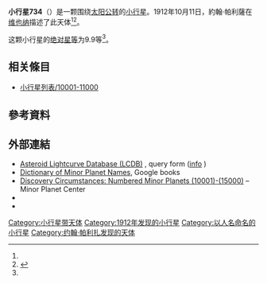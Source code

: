 {{Infobox planet
 | minorplanet     = yes
 | name            = 734 Benda
 | background      = #D6D6D6
 | image = 
 | image_size      = 
 | caption         =
 | discovery_ref   =  <ref name="MPC-object" />
 | discoverer      = [[約翰·帕利薩|約翰·帕利薩]]
 | discovery_site  = [[维也纳|维也纳]]
 | discovered      = 1912年10月11日
 | mpc_name        = 734 Benda
 | alt_names       = 734 Benda
 | pronounced      = 
 | named_after     = <ref name="MPC-object" />
 | mp_category     = [[主帶小行星|主帶小行星]] <ref name="MPC-object" /><ref name="jpldata" />
 | orbit_ref       = <ref name="a">[http://ssd.jpl.nasa.gov/sbdb.cgi?sstr=734 734] {{Wayback|url=http://ssd.jpl.nasa.gov/sbdb.cgi?sstr=734 |date=20210807035429 }}，小行星數據庫瀏覽器（JPL Small-Body Database Browser）－[[美国国家航空航天局|美国国家航空航天局]]喷气推进实验室</ref>
 | epoch           = 2018-03-23.0（[[儒略日|JD]] 2458200.5）
 | uncertainty     = 0
 | observation_arc = 
 | aphelion = {{convert|3.460|AU|km|3|abbr=on|lk=out}}
 | perihelion      = {{convert|2.8328163|AU|km|3|abbr=on}}
 | semimajor       = 3.1466538
 | eccentricity    = 0.0997369
 | period          = 5.58[[儒略年|yr]]
 | mean_anomaly    = 270.33675[[度|°]]
 | mean_motion     = {{Deg2DMS|0.17657550|sup=ms}} / day
 | inclination     = 5.80620
 | asc_node        = 3.15191°
 | arg_peri        = 66.58608
 | mean_diameter   = 
 | rotation        = 
 | albedo          =
 | spectral_type   =
 | abs_magnitude   = 9.9<ref name="jpldata" />
}}
'''小行星734'''（{{lang-en|734 Benda}}）是一颗围绕[[太阳|太阳]][[公转|公转]]的[[小行星|小行星]]。1912年10月11日，約翰·帕利薩在[[维也纳|维也纳]]描述了此天体<ref name="a" /><ref>{{cite news|title=小行星列表|url=http://cfa-www.harvard.edu/iau/lists/NumberedMPs.txt|accessdate=2018-10-19|newspaper=哈佛大学|archive-date=2008-05-17|archive-url=https://web.archive.org/web/20080517010638/http://cfa-www.harvard.edu/iau/lists/NumberedMPs.txt|dead-url=no}}</ref>。

这颗小行星的[[绝对星等|绝对星等]]为9.9等<ref name="a" />。

== 相关條目 ==
*[[小行星列表/10001-11000|小行星列表/10001-11000]]

== 參考資料 ==
{{reflist|refs=

<ref name="jpldata">{{cite web
  |type       = 2018-01-26 last obs.
  |title      = JPL Small-Body Database Browser:734 Benda-734 Benda
  |url        = https://ssd.jpl.nasa.gov/sbdb.cgi?sstr=734
  |publisher  = [[Jet_Propulsion_Laboratory|Jet Propulsion Laboratory]]
  |accessdate = 28 March 2018}}</ref>

<ref name="MPC-object">{{cite web
  |title      = 734 Benda
  |work      = Minor Planet Center
  |url      = https://www.minorplanetcenter.net/db_search/show_object?object_id=734
  |accessdate      = 28 March 2018
  |archive-date      = 2016-03-04
  |archive-url      = https://web.archive.org/web/20160304133938/http://minorplanetcenter.net/db_search/show_object?object_id=734
  |dead-url      = no
  }}</ref>

}}

==  外部連結 ==
* [http://www.minorplanet.info/PHP/lcdbsummaryquery.php Asteroid Lightcurve Database (LCDB)] {{Wayback|url=http://www.minorplanet.info/PHP/lcdbsummaryquery.php |date=20171210173955 }}, query form ([http://www.minorplanet.info/lightcurvedatabase.html info] {{Wayback|url=http://www.minorplanet.info/lightcurvedatabase.html |date=20171216050541 }})
* [https://books.google.com/books?id=aeAg1X7afOoC&pg Dictionary of Minor Planet Names], Google books
* [http://www.minorplanetcenter.net/iau/lists/NumberedMPs010001.html Discovery Circumstances: Numbered Minor Planets (10001)-(15000)] {{Wayback|url=http://www.minorplanetcenter.net/iau/lists/NumberedMPs010001.html |date=20180612162317 }} – Minor Planet Center
* {{AstDys|734}}
* {{JPL small body}}

{{Minor Planet Number|[[小行星733|小行星733]]|[[小行星735|小行星735]]}}
{{小天体}}

[[Category:小行星带天体|Category:小行星带天体]]
[[Category:1912年发现的小行星|Category:1912年发现的小行星]]
[[Category:以人名命名的小行星|Category:以人名命名的小行星]]
[[Category:约翰·帕利扎发现的天体|Category:约翰·帕利扎发现的天体]]


{{beltasteroid-stub}}